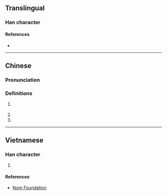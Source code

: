 {{also|振}}
{{character info}}
==Translingual==

===Han character===
{{Han char|rn=64|rad=手|as=08|sn=11|four=51032|canj=QSMV|ids=⿰扌長}}

====References====
* {{Han ref|kx=0436.100|dkj=12233|dj=0785.220|hdz=31890.120|uh=6381|ud=25473|bh=D5A3|bd=54691}}

----

==Chinese==

===Pronunciation===
{{zh-pron
|m=chéng
|c=caang4
}}

===Definitions===
# {{lb|zh|Cantonese}} {{zh-alt-form|𥋇|to dazzle|tr=-}}
# {{rfdef|yue|sort=手08}}
# {{rfdef|cmn|sort=手08}}

----

==Vietnamese==

===Han character===
{{vi-hantu|rs=手08|sán}}

# {{rfdef|vi|sort=手08}}

====References====
* [http://nomfoundation.org/common/nom_details.php?codepoint=6381 Nom Foundation]